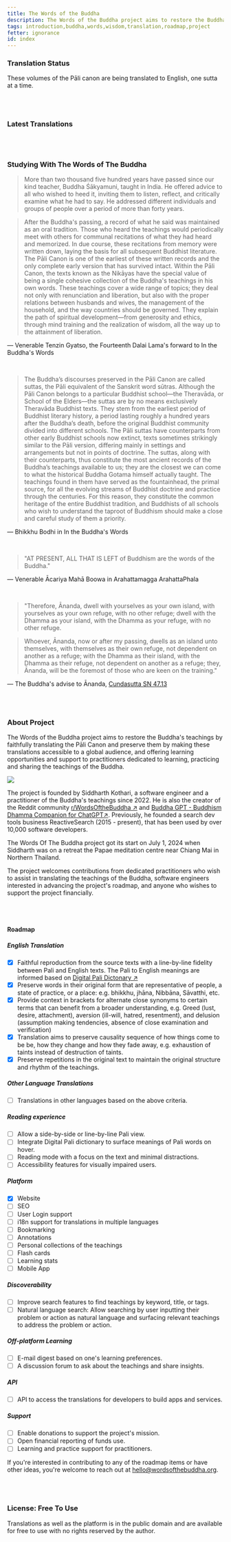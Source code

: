 ```yaml
---
title: The Words of the Buddha
description: The Words of the Buddha project aims to restore the Buddha's teachings by faithfully translating the Pāli Canon and preserve them by making these translations accessible to a global audience, and offering learning opportunities and support for practitioners dedicated to learning, practicing and sharing the teachings of the Buddha.
tags: introduction,buddha,words,wisdom,translation,roadmap,project
fetter: ignorance
id: index
---
```


### Translation Status

These volumes of the Pāli canon are being translated to English, one sutta at a time.

<NikayaTable />

<br/>
<br/>

### Latest Translations

<LatestTranslations count={5} locale="pli" />

<br/>
<br/>

### Studying With The Words of The Buddha

> More than two thousand five hundred years have passed since our kind teacher, Buddha Śākyamuni, taught in India. He offered advice to all who wished to heed it, inviting them to listen, reflect, and critically examine what he had to say. He addressed different individuals and groups of people over a period of more than forty years.

> After the Buddha's passing, a record of what he said was maintained as an oral tradition. Those who heard the teachings would periodically meet with others for communal recitations of what they had heard and memorized. In due course, these recitations from memory were written down, laying the basis for all subsequent Buddhist literature. The Pāli Canon is one of the earliest of these written records and the only complete early version that has survived intact. Within the Pāli Canon, the texts known as the Nikāyas have the special value of being a single cohesive collection of the Buddha's teachings in his own words. These teachings cover a wide range of topics; they deal not only with renunciation and liberation, but also with the proper relations between husbands and wives, the management of the household, and the way countries should be governed. They explain the path of spiritual development—from generosity and ethics, through mind training and the realization of wisdom, all the way up to the attainment of liberation.

— Venerable Tenzin Gyatso, the Fourteenth Dalai Lama's forward to In the Buddha's Words

<br/>

> The Buddha’s discourses preserved in the Pāli Canon are called suttas, the Pāli equivalent of the Sanskrit word sūtras. Although the Pāli Canon belongs to a particular Buddhist school—the Theravāda, or School of the Elders—the suttas are by no means exclusively Theravāda Buddhist texts. They stem from the earliest period of Buddhist literary history, a period lasting roughly a hundred years after the Buddha’s death, before the original Buddhist community divided into different schools. The Pāli suttas have counterparts from other early Buddhist schools now extinct, texts sometimes strikingly similar to the Pāli version, differing mainly in settings and arrangements but not in points of doctrine. The suttas, along with their counterparts, thus constitute the most ancient records of the Buddha’s teachings available to us; they are the closest we can come to what the historical Buddha Gotama himself actually taught. The teachings found in them have served as the fountainhead, the primal source, for all the evolving streams of Buddhist doctrine and practice through the centuries. For this reason, they constitute the common heritage of the entire Buddhist tradition, and Buddhists of all schools who wish to understand the taproot of Buddhism should make a close and careful study of them a priority.

— Bhikkhu Bodhi in In the Buddha's Words

<br/>

> "AT PRESENT, ALL THAT IS LEFT of Buddhism are the words of the Buddha."

— Venerable Ācariya Mahā Boowa in Arahattamagga ArahattaPhala

<br/>

> "Therefore, Ānanda, dwell with yourselves as your own island, with yourselves as your own refuge, with no other refuge; dwell with the Dhamma as your island, with the Dhamma as your refuge, with no other refuge.

> Whoever, Ānanda, now or after my passing, dwells as an island unto themselves, with themselves as their own refuge, not dependent on another as a refuge; with the Dhamma as their island, with the Dhamma as their refuge, not dependent on another as a refuge; they, Ānanda, will be the foremost of those who are keen on the training."

— The Buddha's advise to Ānanda, [Cundasutta SN 47.13](/sn/sn45-56/sn47.13)

<br/>
<br/>

### About Project

The Words of the Buddha project aims to restore the Buddha's teachings by faithfully translating the Pāli Canon and preserve them by making these translations accessible to a global audience, and offering learning opportunities and support to practitioners dedicated to learning, practicing and sharing the teachings of the Buddha.

<div className="image-container">
  <img src="https://avatars.githubusercontent.com/u/630042?v=4" className="about-image" />
</div>

The project is founded by Siddharth Kothari, a software engineer and a practitioner of the Buddha's teachings since 2022. He is also the creator of the Reddit community [r/WordsOftheBuddha ↗️](https://www.reddit.com/r/WordsOfTheBuddha/) and [Buddha GPT - Buddhism Dhamma Companion for ChatGPT↗️](https://chatgpt.com/g/g-pBierD1G2-buddha-gpt-buddhism-dhamma-companion). Previously, he founded a search dev tools business ReactiveSearch (2015 - present), that has been used by over 10,000 software developers.

The Words Of The Buddha project got its start on July 1, 2024 when Siddharth was on a retreat the Papae meditation centre near Chiang Mai in Northern Thailand.

The project welcomes contributions from dedicated practitioners who wish to assist in translating the teachings of the Buddha, software engineers interested in advancing the project's roadmap, and anyone who wishes to support the project financially.

<br/>
<br/>

#### Roadmap

##### English Translation

- [x] Faithful reproduction from the source texts with a line-by-line fidelity between Pali and English texts. The Pali to English meanings are informed based on [Digital Pali Dictonary ↗️](https://digitalpalidictionary.github.io/changelog.html)
- [x] Preserve words in their original form that are representative of people, a state of practice, or a place: e.g. bhikkhu, jhāna, Nibbāna, Sāvatthi, etc.
- [x] Provide context in brackets for alternate close synonyms to certain terms that can benefit from a broader understanding, e.g. Greed (lust, desire, attachment), aversion (ill-will, hatred, resentment), and delusion (assumption making tendencies, absence of close examination and verification)
- [x] Translation aims to preserve causality sequence of how things come to be be, how they change and how they fade away, e.g. exhaustion of taints instead of destruction of taints.
- [x] Preserve repetitions in the original text to maintain the original structure and rhythm of the teachings.

##### Other Language Translations

- [ ] Translations in other languages based on the above criteria.

##### Reading experience
- [ ] Allow a side-by-side or line-by-line Pali view.
- [ ] Integrate Digital Pali dictionary to surface meanings of Pali words on hover.
- [ ] Reading mode with a focus on the text and minimal distractions.
- [ ] Accessibility features for visually impaired users.

##### Platform
- [x] Website
- [ ] SEO
- [ ] User Login support
- [ ] i18n support for translations in multiple languages
- [ ] Bookmarking
- [ ] Annotations
- [ ] Personal collections of the teachings
- [ ] Flash cards
- [ ] Learning stats
- [ ] Mobile App

##### Discoverability
- [ ] Improve search features to find teachings by keyword, title, or tags.
- [ ] Natural language search: Allow searching by user inputting their problem or action as natural language and surfacing relevant teachings to address the problem or action.

##### Off-platform Learning
- [ ] E-mail digest based on one's learning preferences.
- [ ] A discussion forum to ask about the teachings and share insights.

##### API
- [ ] API to access the translations for developers to build apps and services.

##### Support
- [ ] Enable donations to support the project's mission.
- [ ] Open financial reporting of funds use.
- [ ] Learning and practice support for practitioners.

If you're interested in contributing to any of the roadmap items or have other ideas, you're welcome to reach out at [hello@wordsofthebuddha.org](mailto:hello@wordsofthebuddha.org).

<br/>
<br/>

### License: Free To Use

Translations as well as the platform is in the public domain and are available for free to use with no rights reserved by the author.

<br/>
<br/>